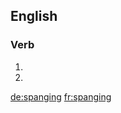 ==English==

===Verb===
{{head|en}}

# {{present participle of|spang|lang=en}}
# {{present participle of|spange|lang=en}}

[[de:spanging]]
[[fr:spanging]]
